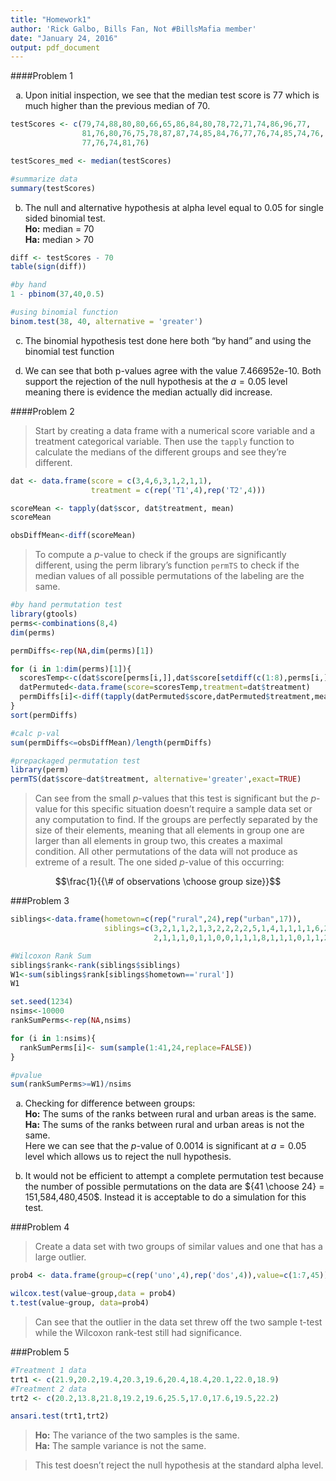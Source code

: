 ```yaml
---
title: "Homework1"
author: 'Rick Galbo, Bills Fan, Not #BillsMafia member'
date: "January 24, 2016"
output: pdf_document
---
```


####Problem 1


  a) Upon initial inspection, we see that the median test score is 77 which is much higher than the previous median of 70.

```r
testScores <- c(79,74,88,80,80,66,65,86,84,80,78,72,71,74,86,96,77,
                81,76,80,76,75,78,87,87,74,85,84,76,77,76,74,85,74,76,
                77,76,74,81,76)

testScores_med <- median(testScores)

#summarize data
summary(testScores)

```

  b) The null and alternative hypothesis at alpha level equal to 0.05 for single sided binomial test.   
**Ho:** median = 70   
**Ha:** median > 70

```r
diff <- testScores - 70
table(sign(diff))

#by hand
1 - pbinom(37,40,0.5)

#using binomial function
binom.test(38, 40, alternative = 'greater')
```

  c) The binomial hypothesis test done here both "by hand" and using the binomial test function

  d) We can see that both p-values agree with the value 7.466952e-10. Both support the rejection of the null hypothesis at the $a = 0.05$ level meaning there is evidence the median actually did increase.

####Problem 2

  >Start by creating a data frame with a numerical score variable and a treatment categorical variable. Then use the `tapply` function to calculate the medians of the different groups and see they're different.

```r
dat <- data.frame(score = c(3,4,6,3,1,2,1,1), 
                  treatment = c(rep('T1',4),rep('T2',4)))

scoreMean <- tapply(dat$scor, dat$treatment, mean)
scoreMean

obsDiffMean<-diff(scoreMean)
```

  >To compute a _p_-value to check if the groups are significantly different, using the perm library's function `permTS` to check if the median values of all possible permutations of the labeling are the same.

```r
#by hand permutation test
library(gtools)
perms<-combinations(8,4)
dim(perms)

permDiffs<-rep(NA,dim(perms)[1])

for (i in 1:dim(perms)[1]){
  scoresTemp<-c(dat$score[perms[i,]],dat$score[setdiff(c(1:8),perms[i,])] )
  datPermuted<-data.frame(score=scoresTemp,treatment=dat$treatment)
  permDiffs[i]<-diff(tapply(datPermuted$score,datPermuted$treatment,mean))
}
sort(permDiffs)

#calc p-val
sum(permDiffs<=obsDiffMean)/length(permDiffs)

#prepackaged permutation test
library(perm)
permTS(dat$score~dat$treatment, alternative='greater',exact=TRUE)
```

  >Can see from the small _p_-values that this test is significant but the _p_-value for this specific situation doesn't require a sample data set or any computation to find. 
  >If the groups are perfectly separated by the size of their elements, meaning that all elements in group one are larger than all elements in group two, this creates a maximal condition. All other permutations of the data will not produce as extreme of a result. The one sided _p_-value of this occurring:
  
  $$\frac{1}{{\# of observations \choose group size}}$$

###Problem 3

```r
siblings<-data.frame(hometown=c(rep("rural",24),rep("urban",17)),
                     siblings=c(3,2,1,1,2,1,3,2,2,2,2,5,1,4,1,1,1,1,6,2,2,
                                2,1,1,1,0,1,1,0,0,1,1,1,8,1,1,1,0,1,1,2))

#Wilcoxon Rank Sum
siblings$rank<-rank(siblings$siblings)
W1<-sum(siblings$rank[siblings$hometown=='rural'])
W1

set.seed(1234)
nsims<-10000
rankSumPerms<-rep(NA,nsims)

for (i in 1:nsims){
  rankSumPerms[i]<- sum(sample(1:41,24,replace=FALSE))
}

#pvalue
sum(rankSumPerms>=W1)/nsims
```

a) Checking for difference between groups:   
**Ho:** The sums of the ranks between rural and urban areas is the same.    
**Ha:** The sums of the ranks between rural and urban areas is not the same.   
Here we can see that the _p_-value of 0.0014 is significant at $a = 0.05$ level which allows us to reject the null hypothesis.

b) It would not be efficient to attempt a complete permutation test because the number of possible permutations on the data are ${41 \choose 24} = 151,584,480,450$. Instead it is acceptable to do a simulation for this test.

###Problem 4

>Create a data set with two groups of similar values and one that has a large outlier.

```r
prob4 <- data.frame(group=c(rep('uno',4),rep('dos',4)),value=c(1:7,45))

wilcox.test(value~group,data = prob4)
t.test(value~group, data=prob4)
```

>Can see that the outlier in the data set threw off the two sample t-test while the Wilcoxon rank-test still had significance.

###Problem 5

```r
#Treatment 1 data
trt1 <- c(21.9,20.2,19.4,20.3,19.6,20.4,18.4,20.1,22.0,18.9)
#Treatment 2 data
trt2 <- c(20.2,13.8,21.8,19.2,19.6,25.5,17.0,17.6,19.5,22.2)

ansari.test(trt1,trt2)
```

>**Ho:** The variance of the two samples is the same.  
>**Ha:** The sample variance is not the same.

>This test doesn't reject the null hypothesis at the standard alpha level.
